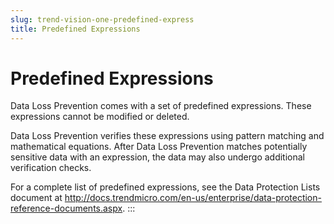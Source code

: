 ```yaml
---
slug: trend-vision-one-predefined-express
title: Predefined Expressions
---
```

# Predefined Expressions

Data Loss Prevention comes with a set of predefined expressions. These expressions cannot be modified or deleted.

Data Loss Prevention verifies these expressions using pattern matching and mathematical equations. After Data Loss Prevention matches potentially sensitive data with an expression, the data may also undergo additional verification checks.

For a complete list of predefined expressions, see the Data Protection Lists document at <http://docs.trendmicro.com/en-us/enterprise/data-protection-reference-documents.aspx>.
:::
